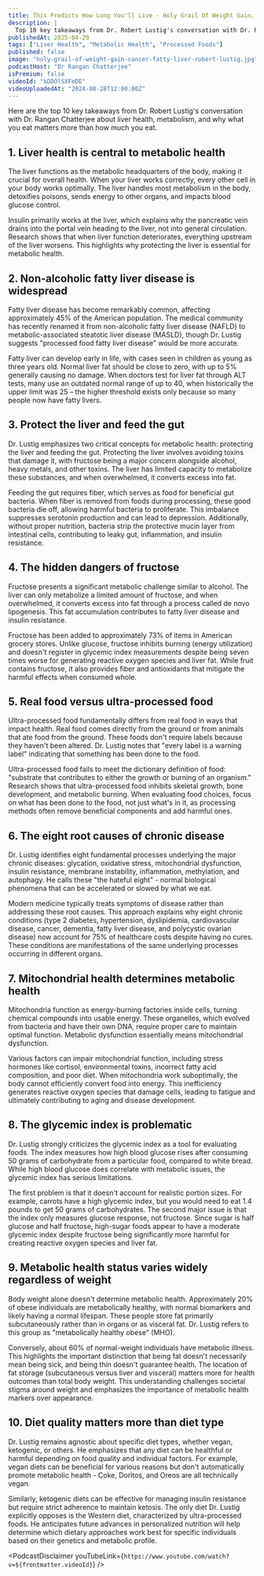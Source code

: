 ```yaml
---
title: This Predicts How Long You'll Live - Holy Grail Of Weight Gain, Cancer & Fatty Liver | Robert Lustig
description: |
  Top 10 key takeaways from Dr. Robert Lustig's conversation with Dr. Rangan Chatterjee about liver health, metabolism, and why what you eat matters more than how much you eat.
publishedAt: 2025-04-20
tags: ["Liver Health", "Metabolic Health", "Processed Foods"]
published: false
image: "holy-grail-of-weight-gain-cancer-fatty-liver-robert-lustig.jpg"
podcastHost: "Dr Rangan Chatterjee"
isPremium: false
videoId: "kDDOlSXFeDE"
videoUploadedAt: "2024-08-28T12:00:00Z"
---
```



<PodcastSummaryPageLayout frontmatter={frontmatter}>
Here are the top 10 key takeaways from Dr. Robert Lustig's conversation with Dr. Rangan Chatterjee about liver health, metabolism, and why what you eat matters more than how much you eat.

## 1. Liver health is central to metabolic health

The liver functions as the metabolic headquarters of the body, making it crucial for overall health. When your liver works correctly, every other cell in your body works optimally. The liver handles most metabolism in the body, detoxifies poisons, sends energy to other organs, and impacts blood glucose control.

Insulin primarily works at the liver, which explains why the pancreatic vein drains into the portal vein heading to the liver, not into general circulation. Research shows that when liver function deteriorates, everything upstream of the liver worsens. This highlights why protecting the liver is essential for metabolic health.

## 2. Non-alcoholic fatty liver disease is widespread

Fatty liver disease has become remarkably common, affecting approximately 45% of the American population. The medical community has recently renamed it from non-alcoholic fatty liver disease (NAFLD) to metabolic-associated steatotic liver disease (MASLD), though Dr. Lustig suggests "processed food fatty liver disease" would be more accurate.

Fatty liver can develop early in life, with cases seen in children as young as three years old. Normal liver fat should be close to zero, with up to 5% generally causing no damage. When doctors test for liver fat through ALT tests, many use an outdated normal range of up to 40, when historically the upper limit was 25 – the higher threshold exists only because so many people now have fatty livers.

## 3. Protect the liver and feed the gut

Dr. Lustig emphasizes two critical concepts for metabolic health: protecting the liver and feeding the gut. Protecting the liver involves avoiding toxins that damage it, with fructose being a major concern alongside alcohol, heavy metals, and other toxins. The liver has limited capacity to metabolize these substances, and when overwhelmed, it converts excess into fat.

Feeding the gut requires fiber, which serves as food for beneficial gut bacteria. When fiber is removed from foods during processing, these good bacteria die off, allowing harmful bacteria to proliferate. This imbalance suppresses serotonin production and can lead to depression. Additionally, without proper nutrition, bacteria strip the protective mucin layer from intestinal cells, contributing to leaky gut, inflammation, and insulin resistance.

## 4. The hidden dangers of fructose

Fructose presents a significant metabolic challenge similar to alcohol. The liver can only metabolize a limited amount of fructose, and when overwhelmed, it converts excess into fat through a process called de novo lipogenesis. This fat accumulation contributes to fatty liver disease and insulin resistance.

Fructose has been added to approximately 73% of items in American grocery stores. Unlike glucose, fructose inhibits burning (energy utilization) and doesn't register in glycemic index measurements despite being seven times worse for generating reactive oxygen species and liver fat. While fruit contains fructose, it also provides fiber and antioxidants that mitigate the harmful effects when consumed whole.

## 5. Real food versus ultra-processed food

Ultra-processed food fundamentally differs from real food in ways that impact health. Real food comes directly from the ground or from animals that ate food from the ground. These foods don't require labels because they haven't been altered. Dr. Lustig notes that "every label is a warning label" indicating that something has been done to the food.

Ultra-processed food fails to meet the dictionary definition of food: "substrate that contributes to either the growth or burning of an organism." Research shows that ultra-processed food inhibits skeletal growth, bone development, and metabolic burning. When evaluating food choices, focus on what has been done to the food, not just what's in it, as processing methods often remove beneficial components and add harmful ones.

## 6. The eight root causes of chronic disease

Dr. Lustig identifies eight fundamental processes underlying the major chronic diseases: glycation, oxidative stress, mitochondrial dysfunction, insulin resistance, membrane instability, inflammation, methylation, and autophagy. He calls these "the hateful eight" - normal biological phenomena that can be accelerated or slowed by what we eat.

Modern medicine typically treats symptoms of disease rather than addressing these root causes. This approach explains why eight chronic conditions (type 2 diabetes, hypertension, dyslipidemia, cardiovascular disease, cancer, dementia, fatty liver disease, and polycystic ovarian disease) now account for 75% of healthcare costs despite having no cures. These conditions are manifestations of the same underlying processes occurring in different organs.

## 7. Mitochondrial health determines metabolic health

Mitochondria function as energy-burning factories inside cells, turning chemical compounds into usable energy. These organelles, which evolved from bacteria and have their own DNA, require proper care to maintain optimal function. Metabolic dysfunction essentially means mitochondrial dysfunction.

Various factors can impair mitochondrial function, including stress hormones like cortisol, environmental toxins, incorrect fatty acid composition, and poor diet. When mitochondria work suboptimally, the body cannot efficiently convert food into energy. This inefficiency generates reactive oxygen species that damage cells, leading to fatigue and ultimately contributing to aging and disease development.

## 8. The glycemic index is problematic

Dr. Lustig strongly criticizes the glycemic index as a tool for evaluating foods. The index measures how high blood glucose rises after consuming 50 grams of carbohydrate from a particular food, compared to white bread. While high blood glucose does correlate with metabolic issues, the glycemic index has serious limitations.

The first problem is that it doesn't account for realistic portion sizes. For example, carrots have a high glycemic index, but you would need to eat 1.4 pounds to get 50 grams of carbohydrates. The second major issue is that the index only measures glucose response, not fructose. Since sugar is half glucose and half fructose, high-sugar foods appear to have a moderate glycemic index despite fructose being significantly more harmful for creating reactive oxygen species and liver fat.

## 9. Metabolic health status varies widely regardless of weight

Body weight alone doesn't determine metabolic health. Approximately 20% of obese individuals are metabolically healthy, with normal biomarkers and likely having a normal lifespan. These people store fat primarily subcutaneously rather than in organs or as visceral fat. Dr. Lustig refers to this group as "metabolically healthy obese" (MHO).

Conversely, about 60% of normal-weight individuals have metabolic illness. This highlights the important distinction that being fat doesn't necessarily mean being sick, and being thin doesn't guarantee health. The location of fat storage (subcutaneous versus liver and visceral) matters more for health outcomes than total body weight. This understanding challenges societal stigma around weight and emphasizes the importance of metabolic health markers over appearance.

## 10. Diet quality matters more than diet type

Dr. Lustig remains agnostic about specific diet types, whether vegan, ketogenic, or others. He emphasizes that any diet can be healthful or harmful depending on food quality and individual factors. For example, vegan diets can be beneficial for various reasons but don't automatically promote metabolic health - Coke, Doritos, and Oreos are all technically vegan.

Similarly, ketogenic diets can be effective for managing insulin resistance but require strict adherence to maintain ketosis. The only diet Dr. Lustig explicitly opposes is the Western diet, characterized by ultra-processed foods. He anticipates future advances in personalized nutrition will help determine which dietary approaches work best for specific individuals based on their genetics and metabolic profile.

<PodcastDisclaimer
  youTubeLink={`https://www.youtube.com/watch?v=${frontmatter.videoId}`}
/>

</PodcastSummaryPageLayout>
